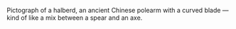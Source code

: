 Pictograph of a halberd, an ancient Chinese polearm with a curved blade — kind of like a mix between
a spear and an axe.
